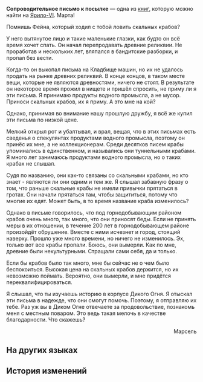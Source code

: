 {{Книга Инфобокс
|id           = 066
|Название     = Сопроводительное письмо к посылке
|Изображение  = Item Sealed Letter.png
|Мир          = Ярило-VI
|Томов        = 1
|Автор        = <!--нужно добавить-->
|Описание     = История расцвета и упадка таинственного существа, которое когда-то угрожало существованию Подземья.
|Том1         = {{tx}}
|Источник1    = {{tx|Отсутствует источник}}
|Персонажи    = 
|Фракции      = 
}}
'''Сопроводительное письмо к посылке''' — одна из [[Книги|книг]], которую можно найти на [[Ярило-VI]].
<!--
==Получение==
<gallery>
Книга НАЗВАНИЕ.png|НАЗВАНИЕ
Локация НАЗВАНИЕ.png|Расположение на карте. Ближайший пространственный якорь «[[НАЗВАНИЕ]]»
</gallery>
-->
Марта!

Помнишь Фейна, который ходил с тобой ловить скальных крабов?

У него вытянутое лицо и такие маленькие глазки, как будто он всё время хочет спать. Он начал перепродавать древние реликвии. Не проработав и нескольких лет, вляпался в бандитские разборки, и пропал без вести.

Когда-то он выкопал письма на Кладбище машин, но их не удалось продать на рынке древних реликвий. В конце концов, в таком месте вещи, которые не являются древностями, ничего не стоят. В результате он некоторое время прожил в нищете и пришёл спросить, не приму ли я эти письма. Я принимаю продукты водного промысла, а не мусор. Приноси скальных крабов, их я приму. А это мне на кой?

Однако, принимая во внимание нашу прошлую дружбу, я всё же купил эти письма по низкой цене.

Мелкий открыл рот и убалтывал, и врал, вещая, что в этих письмах есть сведенья о спекулянтах продуктами водного промысла, поэтому он принёс их мне, а не коллекционерам. Среди десятков писем крабы упоминались в единственном, и назывались они туннельными крабами. Я много лет занимаюсь продуктами водного промысла, но о таких крабах не слышал.

Судя по названию, они как-то связаны со скальными крабами, но кто знает - являются ли они одним и тем же. Я слышал забавную фразу о том, что раньше скальные крабы не имели привычки прятаться в гротах. Они начали прятаться там, чтобы защититься, потому что многие их едят. Может быть, в то время название краба изменилось?

Однако в письме говорилось, что под горнодобывающим районом крабов очень много, так много, что они приносят беды. Если не принять меры в их отношении, в течение 200 лет в горнодобывающем районе произойдёт обрушение. Вместе с ними исчезнет и город, стоящий наверху. Прошло уже много времени, но ничего не изменилось. Эх, только вот все крабы пропали. Боюсь, они вымерли. Как по мне, древние были некультурными. Стращали сами себя, да и только.

Если бы крабов было так много, мне бы сейчас не о чем было беспокоиться. Высокая цена на скальных крабов держится, но их невозможно поймать. Вероятно, они вымерли, и мне придётся переквалифицироваться.

Я слышал, что ты изучаешь историю в корпусе Дикого Огня. Я отыскал эти письма в надежде, что они смогут помочь. Поэтому, я отправляю их тебе. Раз уж вы в Диком Огне отвечаете за продовольствие, познакомь меня с местным поваром. Это ведь такая мелочь в качестве благодарности. Что скажешь?

<div align="right">Марсель</div>

==На других языках==
{{На других языках
|en   = Letter attached to a package
|zhs  = 某个包裹上的附信
|zht  = 某個包裹上的附信
|ja   = ある小包に添えられた手紙
|ko   = 어느 소포에 동봉된 편지
|es   = Carta adjunta a un paquete
|fr   = Lettre jointe à un paquet
|ru   = Сопроводительное письмо к посылке
|th   = จดหมายที่แนบมากับพัสดุ
|vi   = Thư Kèm Theo Kiện Hàng
|de   = Einem Paket beigefügter Brief
|id   = Surat Pengantar di Paket
|pt   = Carta Anexada a Um Pacote
}}

==История изменений==
{{История изменений|2.7}}